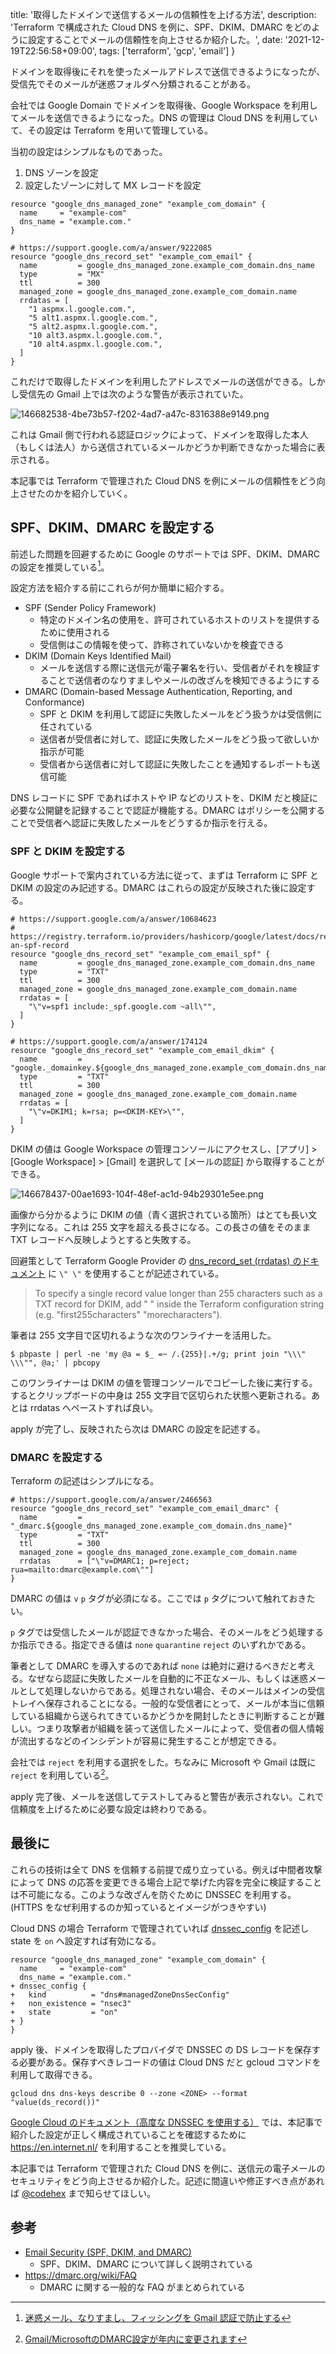   title: '取得したドメインで送信するメールの信頼性を上げる方法',
  description: 'Terraform で構成された Cloud DNS を例に、SPF、DKIM、DMARC をどのように設定することでメールの信頼性を向上させるか紹介した。',
  date: '2021-12-19T22:56:58+09:00',
  tags: ['terraform', 'gcp', 'email']
}

ドメインを取得後にそれを使ったメールアドレスで送信できるようになったが、受信先でそのメールが迷惑フォルダへ分類されることがある。

会社では Google Domain でドメインを取得後、Google Workspace を利用してメールを送信できるようになった。DNS の管理は Cloud DNS を利用していて、その設定は Terraform を用いて管理している。

当初の設定はシンプルなものであった。

1. DNS ゾーンを設定
2. 設定したゾーンに対して MX レコードを設定

```hcl
resource "google_dns_managed_zone" "example_com_domain" {
  name     = "example-com"
  dns_name = "example.com."
}

# https://support.google.com/a/answer/9222085
resource "google_dns_record_set" "example_com_email" {
  name         = google_dns_managed_zone.example_com_domain.dns_name
  type         = "MX"
  ttl          = 300
  managed_zone = google_dns_managed_zone.example_com_domain.name
  rrdatas = [
    "1 aspmx.l.google.com.",
    "5 alt1.aspmx.l.google.com.",
    "5 alt2.aspmx.l.google.com.",
    "10 alt3.aspmx.l.google.com.",
    "10 alt4.aspmx.l.google.com.",
  ]
}
```

これだけで取得したドメインを利用したアドレスでメールの送信ができる。しかし受信先の Gmail 上では次のような警告が表示されていた。

![146682538-4be73b57-f202-4ad7-a47c-8316388e9149.png](https://user-images.githubusercontent.com/6500104/146682538-4be73b57-f202-4ad7-a47c-8316388e9149.png)

これは Gmail 側で行われる認証ロジックによって、ドメインを取得した本人（もしくは法人）から送信されているメールかどうか判断できなかった場合に表示される。

本記事では Terraform で管理された Cloud DNS を例にメールの信頼性をどう向上させたのかを紹介していく。

<!--more-->

## SPF、DKIM、DMARC を設定する

前述した問題を回避するために Google のサポートでは SPF、DKIM、DMARC の設定を推奨している[^1]。

[^1]: [迷惑メール、なりすまし、フィッシングを Gmail 認証で防止する](https://support.google.com/a/answer/10583557)

設定方法を紹介する前にこれらが何か簡単に紹介する。

- SPF (Sender Policy Framework)
  - 特定のドメイン名の使用を、許可されているホストのリストを提供するために使用される
  - 受信側はこの情報を使って、詐称されていないかを検査できる
- DKIM (Domain Keys Identified Mail)
  - メールを送信する際に送信元が電子署名を行い、受信者がそれを検証することで送信者のなりすましやメールの改ざんを検知できるようにする
- DMARC (Domain-based Message Authentication, Reporting, and Conformance)
  - SPF と DKIM を利用して認証に失敗したメールをどう扱うかは受信側に任されている
  - 送信者が受信者に対して、認証に失敗したメールをどう扱って欲しいか指示が可能
  - 受信者から送信者に対して認証に失敗したことを通知するレポートも送信可能

DNS レコードに SPF であればホストや IP などのリストを、DKIM だと検証に必要な公開鍵を記録することで認証が機能する。DMARC はポリシーを公開することで受信者へ認証に失敗したメールをどうするか指示を行える。

### SPF と DKIM を設定する

Google サポートで案内されている方法に従って、まずは Terraform に SPF と DKIM の設定のみ記述する。DMARC はこれらの設定が反映された後に設定する。

```hcl
# https://support.google.com/a/answer/10684623
# https://registry.terraform.io/providers/hashicorp/google/latest/docs/resources/dns_record_set#adding-an-spf-record
resource "google_dns_record_set" "example_com_email_spf" {
  name         = google_dns_managed_zone.example_com_domain.dns_name
  type         = "TXT"
  ttl          = 300
  managed_zone = google_dns_managed_zone.example_com_domain.name
  rrdatas = [
    "\"v=spf1 include:_spf.google.com ~all\"",
  ]
}

# https://support.google.com/a/answer/174124
resource "google_dns_record_set" "example_com_email_dkim" {
  name         = "google._domainkey.${google_dns_managed_zone.example_com_domain.dns_name}"
  type         = "TXT"
  ttl          = 300
  managed_zone = google_dns_managed_zone.example_com_domain.name
  rrdatas = [
    "\"v=DKIM1; k=rsa; p=<DKIM-KEY>\"",
  ]
}
```

DKIM の値は Google Workspace の管理コンソールにアクセスし、[アプリ] > [Google Workspace] > [Gmail] を選択して [メールの認証] から取得することができる。

![146678437-00ae1693-104f-48ef-ac1d-94b29301e5ee.png](https://user-images.githubusercontent.com/6500104/146678437-00ae1693-104f-48ef-ac1d-94b29301e5ee.png)

画像から分かるように DKIM の値（青く選択されている箇所）はとても長い文字列になる。これは 255 文字を超える長さになる。この長さの値をそのまま TXT レコードへ反映しようとすると失敗する。

回避策として Terraform Google Provider の [dns_record_set (rrdatas) のドキュメント](https://registry.terraform.io/providers/hashicorp/google/latest/docs/resources/dns_record_set#rrdatas) に `\" \"` を使用することが記述されている。

> To specify a single record value longer than 255 characters such as a TXT record for DKIM, add \" \" inside the Terraform configuration string (e.g. "first255characters\" \"morecharacters").

筆者は 255 文字目で区切れるような次のワンライナーを活用した。

`$ pbpaste | perl -ne 'my @a = $_ =~ /.{255}|.+/g; print join "\\\" \\\"", @a;' | pbcopy`

このワンライナーは DKIM の値を管理コンソールでコピーした後に実行する。するとクリップボードの中身は 255 文字目で区切られた状態へ更新される。あとは rrdatas へペーストすれば良い。 

apply が完了し、反映されたら次は DMARC の設定を記述する。

### DMARC を設定する

Terraform の記述はシンプルになる。

```hcl
# https://support.google.com/a/answer/2466563
resource "google_dns_record_set" "example_com_email_dmarc" {
  name         = "_dmarc.${google_dns_managed_zone.example_com_domain.dns_name}"
  type         = "TXT"
  ttl          = 300
  managed_zone = google_dns_managed_zone.example_com_domain.name
  rrdatas      = ["\"v=DMARC1; p=reject; rua=mailto:dmarc@example.com\""]
}
```

DMARC の値は `v` `p` タグが必須になる。ここでは `p` タグについて触れておきたい。

`p` タグでは受信したメールが認証できなかった場合、そのメールをどう処理するか指示できる。指定できる値は `none` `quarantine` `reject` のいずれかである。

筆者として DMARC を導入するのであれば `none` は絶対に避けるべきだと考える。なぜなら認証に失敗したメールを自動的に不正なメール、もしくは迷惑メールとして処理しないからである。処理されない場合、そのメールはメインの受信トレイへ保存されることになる。一般的な受信者にとって、メールが本当に信頼している組織から送られてきているかどうかを開封したときに判断することが難しい。つまり攻撃者が組織を装って送信したメールによって、受信者の個人情報が流出するなどのインシデントが容易に発生することが想定できる。

会社では `reject` を利用する選択をした。ちなみに Microsoft や Gmail は既に `reject` を利用している[^2]。

[^2]: [Gmail/MicrosoftのDMARC設定が年内に変更されます](https://sendgrid.kke.co.jp/blog/?p=5384)

apply 完了後、メールを送信してテストしてみると警告が表示されない。これで信頼度を上げるために必要な設定は終わりである。

## 最後に

これらの技術は全て DNS を信頼する前提で成り立っている。例えば中間者攻撃によって DNS の応答を変更できる場合上記で挙げた内容を完全に検証することは不可能になる。このような改ざんを防ぐために DNSSEC を利用する。(HTTPS をなぜ利用するのか知っているとイメージがつきやすい)

Cloud DNS の場合 Terraform で管理されていれば [dnssec_config](https://registry.terraform.io/providers/hashicorp/google/latest/docs/resources/dns_managed_zone#nested_dnssec_config) を記述し state を `on` へ設定すれば有効になる。

```diff-hcl
resource "google_dns_managed_zone" "example_com_domain" {
  name     = "example-com"
  dns_name = "example.com."
+ dnssec_config {
+   kind          = "dns#managedZoneDnsSecConfig"
+   non_existence = "nsec3"
+   state         = "on"
+ }
}
```

apply 後、ドメインを取得したプロバイダで DNSSEC の DS レコードを保存する必要がある。保存すべきレコードの値は Cloud DNS だと gcloud コマンドを利用して取得できる。

`gcloud dns dns-keys describe 0 --zone <ZONE> --format "value(ds_record())"`

[Google Cloud のドキュメント（高度な DNSSEC を使用する）](https://cloud.google.com/dns/docs/dnssec-advanced#spf-dkim-dmarc) では、本記事で紹介した設定が正しく構成されていることを確認するために https://en.internet.nl/ を利用することを推奨している。

本記事では Terraform で管理された Cloud DNS を例に、送信元の電子メールのセキュリティをどう向上させるか紹介した。記述に間違いや修正すべき点があれば [@codehex](https://twitter.com/codehex) まで知らせてほしい。


## 参考

- [Email Security (SPF, DKIM, and DMARC)](https://www.praetorian.com/blog/email-security/)
  - SPF、DKIM、DMARC について詳しく説明されている
- https://dmarc.org/wiki/FAQ
  - DMARC に関する一般的な FAQ がまとめられている